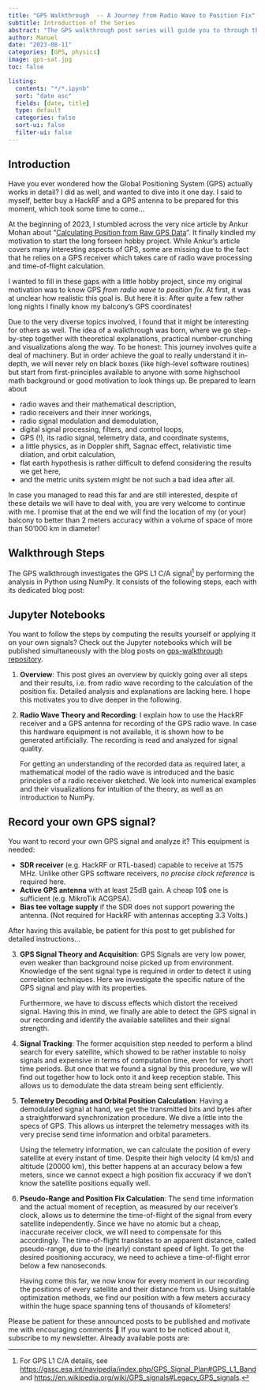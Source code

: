 ```yaml
---
title: "GPS Walkthrough  -- A Journey from Radio Wave to Position Fix"
subtitle: Introduction of the Series
abstract: "The GPS walkthrough post series will guide you to through the process of fully implementing GPS position fix calculation from a recorded radio wave signal. In this introduction, I lay out the motivation, goals and steps to follow in separate blog posts."
author: Manuel
date: "2023-08-11"
categories: [GPS, physics]
image: gps-sat.jpg
toc: false

listing:
  contents: "*/*.ipynb"
  sort: "date asc"
  fields: [date, title]
  type: default
  categories: false
  sort-ui: false
  filter-ui: false
---
```


## Introduction 

Have you ever wondered how the Global Positioning System (GPS) actually works in detail? I did as well, and wanted to dive into it one day. I said to myself, better buy a HackRF and a GPS antenna to be prepared for this moment, which took some time to come...

At the beginning of 2023, I stumbled across the very nice article by Ankur Mohan about "[Calculating Position from Raw GPS Data](https://www.telesens.co/2017/07/17/calculating-position-from-raw-gps-data/)". It finally kindled my motivation to start the long forseen hobby project. While Ankur's article covers many interesting aspects of GPS, some are missing due to the fact that he relies on a GPS receiver which takes care of radio wave processing and time-of-flight calculation. 

I wanted to fill in these gaps with a little hobby project, since my original motivation was to know GPS *from radio wave to position fix*. At first, it was at unclear how realistic this goal is. But here it is: After quite a few rather long nights I finally know my balcony's GPS coordinates!

Due to the very diverse topics involved, I found that it might be interesting for others as well. The idea of a walkthrough was born, where we go step-by-step together with theoretical explanations, practical number-crunching and visualizations along the way. 
To be honest: This journey involves quite a deal of machinery. But in order achieve the goal to really understand it in-depth, we will never rely on black boxes (like high-level software routines) but start from first-principles available to anyone with some highschool math background or good motivation to look things up. Be prepared to learn about

- radio waves and their mathematical description,
- radio receivers and their inner workings,
- radio signal modulation and demodulation,
- digital signal processing, filters, and control loops,
- GPS (!), its radio signal, telemetry data, and coordinate systems,
- a little physics, as in Doppler shift,  Sagnac effect, relativistic time dilation, and orbit calculation,
- flat earth hypothesis is rather difficult to defend considering the results we get here, 
- and the metric units system might be not such a bad idea after all.

In case you managed to read this far and are still interested, despite of these details we will have to deal with, you are very welcome to continue with me. I promise that at the end we will find the location of my (or your) balcony to better than 2 meters accuracy within a volume of space of more than 50'000 km in diameter! 


## Walkthrough Steps

The GPS walkthrough investigates the GPS L1 C/A signal^[For GPS L1 C/A details, see <https://gssc.esa.int/navipedia/index.php/GPS_Signal_Plan#GPS_L1_Band> and <https://en.wikipedia.org/wiki/GPS_signals#Legacy_GPS_signals>.] by performing the analysis in Python using NumPy. It consists of the following steps, each with its dedicated blog post:


:::{.callout-note}
## Jupyter Notebooks
You want to follow the steps by computing the results yourself or applying it on your own signals? Check out the Jupyter notebooks which will be published simultaneously with the blog posts on [gps-walkthrough repository](https://github.com/mu2718/gps-walkthrough).
:::


1. **Overview**: 
    This post gives an overview by quickly going over all steps and their results, i.e. from radio wave recording to the calculation of the position fix. Detailed analysis and explanations are lacking here. I hope this motivates you to dive deeper in the following.

2. **Radio Wave Theory and Recording**:
    I explain how to use the HackRF receiver and a GPS antenna for recording of the GPS radio wave. In case this hardware equipment is not available, it is shown how to be generated artificially. The recording is read and analyzed for signal quality. 

    For getting an understanding of the recorded data as required later, a mathematical model of the radio wave is introduced and the basic principles of a radio receiver sketched. We look into numerical examples and their visualizations for intuition of the theory, as well as an introduction to NumPy.


:::{.callout-tip collapse=true}
## Record your own GPS signal?

You want to record your own GPS signal and analyze it? This equipment is needed:

- **SDR receiver** (e.g. HackRF or RTL-based) capable to receive at 1575 MHz. Unlike other GPS software receivers, *no precise clock reference* is required here.
- **Active GPS antenna** with at least 25dB gain. A cheap 10$ one is sufficient (e.g. MikroTik ACGPSA).
- **Bias tee voltage supply** if the SDR does not support powering the antenna. (Not required for HackRF with antennas accepting 3.3 Volts.)

After having this available, be patient for this post to get published for detailed instructions...
:::


3. **GPS Signal Theory and Acquisition**:
    GPS Signals are very low power, even weaker than background noise picked up from environment. Knowledge of the sent signal type is required in order to detect it using correlation techniques. Here we investigate the specific nature of the GPS signal and play with its properties.

    Furthermore, we have to discuss effects which distort the received signal. Having this in mind, we finally are able to detect the GPS signal in our recording and identify the available satellites and their signal strength.

4. **Signal Tracking**:
    The former acquisition step needed to perform a blind search for every satellite, which showed to be rather instable to noisy signals and expensive in terms of computation time, even for very short time periods. But once that we found a signal by this procedure, we will find out together how to lock onto it and keep reception stable. This allows us to demodulate the data stream being sent efficiently.

5. **Telemetry Decoding and Orbital Position Calculation**:
    Having a demodulated signal at hand, we get the transmitted bits and bytes after a straightforward synchronization procedure. We dive a little into the specs of GPS. This allows us interpret the telemetry messages with its very precise send time information and orbital parameters. 

    Using the telemetry information, we can calculate the position of every satellite at every instant of time. Despite their high velocity (4 km/s) and altitude (20000 km), this better happens at an accuracy below a few meters, since we cannot expect a high position fix accuracy if we don't know the satellite positions equally well.

7. **Pseudo-Range and Position Fix Calculation**:
    The send time information and the actual moment of reception, as measured by our  receiver's clock, allows us to determine the time-of-flight of the signal from every satellite independently. Since we have no atomic but a cheap, inaccurate receiver clock, we will need to compensate for this accordingly. The time-of-flight translates to an apparent distance, called pseudo-range, due to the (nearly) constant speed of light. To get the desired positioning accuracy, we need to achieve a time-of-flight error below a few nanoseconds.

    Having come this far, we now know for every moment in our recording the positions of every satellite and their distance from us. Using suitable optimization methods, we find our position with a few meters accuracy within the huge space spanning tens of thousands of kilometers!


Please be patient for these announced posts to be published and motivate me with encouraging comments 🙂 If you want to be noticed about it, subscribe to my newsletter. Already available posts are:
